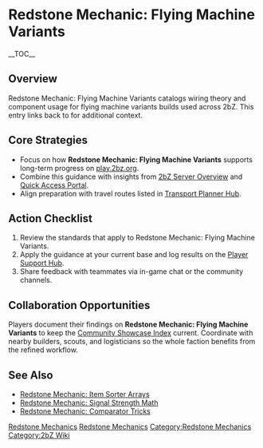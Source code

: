 {{Short description|Redstone Mechanic: Flying Machine Variants catalogs wiring theory and component usage for flying machine variants builds used across 2bZ}}
= Redstone Mechanic: Flying Machine Variants =
{{2bZ Navbox}}
__TOC__

== Overview ==
Redstone Mechanic: Flying Machine Variants catalogs wiring theory and component usage for
flying machine variants builds used across 2bZ. This entry links back to
[[Category:Redstone Mechanics|Redstone Mechanics]] for additional context.

== Core Strategies ==
* Focus on how '''Redstone Mechanic: Flying Machine Variants''' supports long-term progress on [[play.2bz.org]].
* Combine this guidance with insights from [[2bZ Server Overview]] and [[Quick Access Portal]].
* Align preparation with travel routes listed in [[Transport Planner Hub]].

== Action Checklist ==
# Review the [[Category:Redstone Mechanics|Redstone Mechanics]] standards that apply to Redstone Mechanic: Flying Machine Variants.
# Apply the guidance at your current base and log results on the [[Player Support Hub]].
# Share feedback with teammates via in-game chat or the community channels.

== Collaboration Opportunities ==
Players document their findings on '''Redstone Mechanic: Flying Machine Variants''' to
keep the [[Community Showcase Index]] current. Coordinate with nearby builders, scouts,
and logisticians so the whole faction benefits from the refined workflow.

== See Also ==
* [[Redstone Mechanic: Item Sorter Arrays]]
* [[Redstone Mechanic: Signal Strength Math]]
* [[Redstone Mechanic: Comparator Tricks]]

[[Category:Redstone Mechanics]]
[[Category:2bZ Wiki]]
